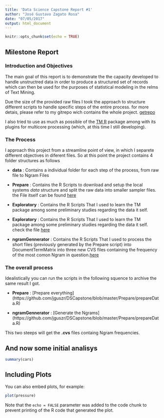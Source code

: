 ```yaml
---
title: 'Data Science Capstone Report #1'
author: "José Gustavo Zagato Rosa"
date: "07/05/2017"
output: html_document
---
```


```r
knitr::opts_chunk$set(echo = TRUE)
```

## Milestone Report 
### Introduction and Objectives

The main goal of this report is to demonstrate the the capacity developed to handle unstructred data in order to produce a structured set of records which can then be used for the purposes of statistical modeling in the relms of Text Mining. 

Due the size of the provided raw files I took the approach to structure different scripts to handle specific steps of the entire process. for more detais, please refer to my gitrepo wich contains the whole project. [getrepo](https://github.com/jguszr/DSCapstone)

I also tried to use as much as possible of the  [TM R](https://cran.r-project.org/web/packages/tm/index.html)  package among with its plugins for multicore processing (which, at this time I still developing).

### The Process

I approach this project from a streamline point of view, in which I separete different objectives in diferent files. So at this point the project contains 4 folder structures as follows

* **data** : Contains a individual folder for each step of the process, from raw file to Ngram Files
* **Prepare** : Contains the R Scripts to download and setup the local systems *data* structure and split the raw data into smaller sampler files. the File itself can be found [here](https://github.com/jguszr/DSCapstone/blob/master/Prepare/prepareData.R)

* **Exploratory** : Contains the R Scripts That I used to learn the TM package among some preliminary studies regarding the data it self. 

* **Exploratory** : Contains the R Scripts That I used to learn the TM package among some preliminary studies regarding the data it self. check the file [here](https://github.com/jguszr/DSCapstone/blob/master/Exploratory/CorseExplorer.R)

* **ngramGennerator** : Contains the R Scripts That I used to process the short files (previously generated by the Prepare script) into DocumentTermMatrix into three new CVS files containing the frequency of the most comon Ngram in question.[here](https://github.com/jguszr/DSCapstone/blob/master/ngramGennerator/nGramGenerator.R)

### The overall process 

Idealistically you can run the scripts in the following squence to archive the same result I got.

* **Prepare** : [Prepare everything] (https://github.com/jguszr/DSCapstone/blob/master/Prepare/prepareData.R)

* **ngramGennerator** : [Generate the Ngrams] (https://github.com/jguszr/DSCapstone/blob/master/Prepare/prepareData.R)

This two steeps will get the __.cvs__ files containg Ngram frequencies.


## And now some initial analisys

```r
summary(cars)
```

## Including Plots

You can also embed plots, for example:

```r
plot(pressure)
```

Note that the `echo = FALSE` parameter was added to the code chunk to prevent printing of the R code that generated the plot.
